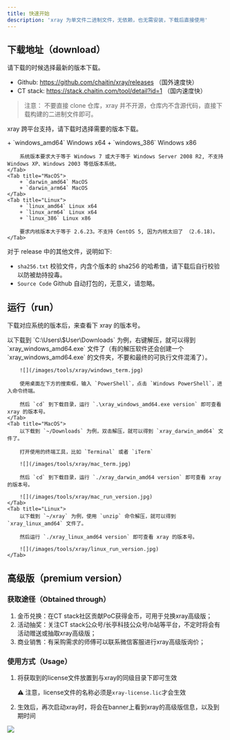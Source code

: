 ```yaml
---
title: 快速开始
description: 'xray 为单文件二进制文件，无依赖，也无需安装，下载后直接使用'
---
```


## 下载地址（download）

请下载的时候选择最新的版本下载。

+ Github: https://github.com/chaitin/xray/releases （国外速度快）
+ CT stack: https://stack.chaitin.com/tool/detail?id=1 （国内速度快）

> 注意： 不要直接 clone 仓库，xray 并不开源，仓库内不含源代码，直接下载构建的二进制文件即可。

xray 跨平台支持，请下载时选择需要的版本下载。

<Tabs>
    <Tab title="Windows">
        + `windows_amd64` Windows x64
        + `windows_386` Windows x86

        系统版本要求大于等于 Windows 7 或大于等于 Windows Server 2008 R2, 不支持 Windows XP、Windows 2003 等低版本系统。
    </Tab>
    <Tab title="MacOS">
        + `darwin_amd64` MacOS
        + `darwin_arm64` MacOS
    </Tab>
    <Tab title="Linux">
        + `linux_amd64` Linux x64
        + `linux_arm64` Linux x64
        + `linux_386` Linux x86

        要求内核版本大于等于 2.6.23。不支持 CentOS 5, 因为内核太旧了 （2.6.18)。
    </Tab>
</Tabs>

对于 release 中的其他文件，说明如下:

+ `sha256.txt` 校验文件，内含个版本的 sha256 的哈希值，请下载后自行校验以防被劫持投毒。
+ `Source Code` Github 自动打包的，无意义，请忽略。

## 运行（run）

下载对应系统的版本后，来查看下 xray 的版本号。

<Tabs>
    <Tab title="Windows">
        以下载到 `C:\Users\$User\Downloads` 为例，右键解压，就可以得到 `xray_windows_amd64.exe` 文件了（有的解压软件还会创建一个 `xray_windows_amd64.exe` 的文件夹，不要和最终的可执行文件混淆了）。

        ![](/images/tools/xray/windows_term.jpg)

        使用桌面左下方的搜索框，输入 `PowerShell`，点击 `Windows PowerShell`，进入命令终端。

        然后 `cd` 到下载目录，运行 `.\xray_windows_amd64.exe version` 即可查看 xray 的版本号。
    </Tab>
    <Tab title="MacOS">
        以下载到 `~/Downloads` 为例，双击解压，就可以得到 `xray_darwin_amd64` 文件了。

        打开使用的终端工具，比如 `Terminal` 或者 `iTerm`

        ![](/images/tools/xray/mac_term.jpg)

        然后 `cd` 到下载目录，运行 `./xray_darwin_amd64 version` 即可查看 xray 的版本号。

        ![](/images/tools/xray/mac_run_version.jpg)
    </Tab>
    <Tab title="Linux">
        以下载到 `~/xray` 为例，使用 `unzip` 命令解压，就可以得到 `xray_linux_amd64` 文件了。

        然后运行 `./xray_linux_amd64 version` 即可查看 xray 的版本号。

        ![](/images/tools/xray/linux_run_version.jpg)
    </Tab>
</Tabs>

## 高级版（premium version）

### 获取途径（Obtained through）

1. 金币兑换：在CT stack社区贡献PoC获得金币，可用于兑换xray高级版；
2. 活动抽奖：关注CT stack公众号/长亭科技公众号/b站等平台，不定时将会有活动赠送或抽取xray高级版；
3. 商业销售：有采购需求的师傅可以联系微信客服进行xray高级版询价；

### 使用方式（Usage）

1. 将获取到的license文件放置到与xray的同级目录下即可生效

    ⚠️ 注意，license文件的名称必须是`xray-license.lic`才会生效

2. 生效后，再次启动xray时，将会在banner上看到xray的高级版信息，以及到期时间

![](/images/tools/xray/license.lic.png)
